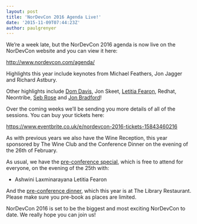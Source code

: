 ```yaml
---
layout: post
title: 'NorDevCon 2016 Agenda Live!'
date: '2015-11-09T07:44:23Z'
author: paulgrenyer
---
```


We’re a week late, but the NorDevCon 2016 agenda is now live on the NorDevCon website and you can view it here:

<http://www.nordevcon.com/agenda/>

Highlights this year include keynotes from Michael Feathers, Jon Jagger and Richard Astbury.

Other highlights include [Dom Davis](http://www.nordevcon.com/sessions/#domdavis), Jon Skeet, [Letitia Fearon](http://www.nordevcon.com/sessions/#letitiafearon), Redhat, Neontribe, [Seb Rose](http://www.nordevcon.com/sessions/#sebrose) and [Jon Bradford](http://www.nordevcon.com/sessions/#jonbradford)!

Over the coming weeks we’ll be sending you more details of all of the sessions. You can buy your tickets here:

<https://www.eventbrite.co.uk/e/nordevcon-2016-tickets-15843460216>

As with previous years we also have the Wine Reception, this year sponsored by The Wine Club and the Conference Dinner on the evening of the 26th of February.

As usual, we have the [pre-conference special](http://www.meetup.com/Norfolk-Developers-NorDev/events/225604888/), which is free to attend for everyone, on the evening of the 25th with:

- Ashwini Laxminarayana Letitia Fearon

And the [pre-conference dinner](http://www.meetup.com/Norfolk-Developers-NorDev/events/226204343/), which this year is at The Library Restaurant. Please make sure you pre-book as places are limited.

NorDevCon 2016 is set to be the biggest and most exciting NorDevCon to date. We really hope you can join us!